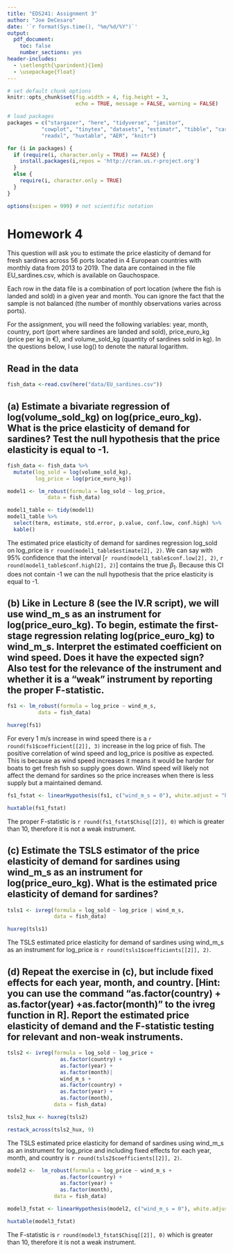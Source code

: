 ```yaml
---
title: "EDS241: Assignment 3"
author: "Joe DeCesaro"
date: '`r format(Sys.time(), "%m/%d/%Y")`'
output: 
  pdf_document:
    toc: false
    number_sections: yes
header-includes:
  - \setlength{\parindent}{1em}
  - \usepackage{float}
---
```


``` r
# set default chunk options
knitr::opts_chunk$set(fig.width = 4, fig.height = 3, 
                      echo = TRUE, message = FALSE, warning = FALSE)

# load packages
packages = c("stargazer", "here", "tidyverse", "janitor", 
           "cowplot", "tinytex", "datasets", "estimatr", "tibble", "car", 
           "readxl", "huxtable", "AER", "knitr")

for (i in packages) {
  if (require(i, character.only = TRUE) == FALSE) {
    install.packages(i,repos = 'http://cran.us.r-project.org')
  }
  else {
    require(i, character.only = TRUE)
  }
}

options(scipen = 999) # not scientific notation
```

# Homework 4

\noindent This question will ask you to estimate the price elasticity of demand for fresh sardines across 56 ports located in 4 European countries with monthly data from 2013 to 2019. The data are contained in the file EU_sardines.csv, which is available on Gauchospace.

\noindent Each row in the data file is a combination of port location (where the fish is landed and sold) in a given year and month. You can ignore the fact that the sample is not balanced (the number of monthly observations varies across ports).

\noindent For the assignment, you will need the following variables: year, month, country, port (port where sardines are landed and sold), price_euro_kg (price per kg in €), and volume_sold_kg (quantity of sardines sold in kg). In the questions below, I use log() to denote the natural logarithm.

## Read in the data
```r
fish_data <-read.csv(here("data/EU_sardines.csv"))
```


## (a) Estimate a bivariate regression of log(volume_sold_kg) on log(price_euro_kg). What is the price elasticity of demand for sardines? Test the null hypothesis that the price elasticity is equal to -1.

```r
fish_data <- fish_data %>% 
  mutate(log_sold = log(volume_sold_kg),
         log_price = log(price_euro_kg))
```

```r
model1 <- lm_robust(formula = log_sold ~ log_price,
             data = fish_data)
```


```r
model1_table <- tidy(model1)
model1_table %>%
  select(term, estimate, std.error, p.value, conf.low, conf.high) %>%
  kable()

```
\noident The estimated price elasticity of demand for sardines regression log_sold on log_price is `r round(model1_table$estimate[2], 2)`. We can say with 95% confidence that the interval [`r round(model1_table$conf.low[2], 2)`, `r round(model1_table$conf.high[2], 2)`] contains the true $\beta_1$. Because this CI does not contain -1 we can the null hypothesis that the price elasticity is equal to -1.

## (b) Like in Lecture 8 (see the IV.R script), we will use wind_m_s as an instrument for log(price_euro_kg). To begin, estimate the first-stage regression relating log(price_euro_kg) to wind_m_s. Interpret the estimated coefficient on wind speed. Does it have the expected sign? Also test for the relevance of the instrument and whether it is a “weak” instrument by reporting the proper F-statistic.

```r
fs1 <- lm_robust(formula = log_price ~ wind_m_s,
          data = fish_data)

huxreg(fs1)
```

\noindent For every 1 m/s increase in wind speed there is a `r round(fs1$coefficient[[2]], 3)` increase in the log price of fish. The positive correlation of wind speed and log_price is positive as expected. This is because as wind speed increases it means it would be harder for boats to get fresh fish so supply goes down. Wind speed will likely not affect the demand for sardines so the price increases when there is less supply but a maintained demand.

```r
fs1_fstat <- linearHypothesis(fs1, c("wind_m_s = 0"), white.adjust = "hc2")

huxtable(fs1_fstat)
```

\noindent The proper F-statistic is `r round(fs1_fstat$Chisq[[2]], 0)` which is greater than 10, therefore it is not a weak instrument.

## (c) Estimate the TSLS estimator of the price elasticity of demand for sardines using wind_m_s as an instrument for log(price_euro_kg). What is the estimated price elasticity of demand for sardines?

```r
tsls1 <- ivreg(formula = log_sold ~ log_price | wind_m_s, 
               data = fish_data)

huxreg(tsls1)
```

\noinent The TSLS estimated price elasticity for demand of sardines using wind_m_s as an instrument for log_price is `r round(tsls1$coefficients[[2]], 2)`.

## (d) Repeat the exercise in (c), but include fixed effects for each year, month, and country. [Hint: you can use the command “as.factor(country) + as.factor(year) +as.factor(month)” to the ivreg function in R]. Report the estimated price elasticity of demand and the F-statistic testing for relevant and non-weak instruments.

```r
tsls2 <- ivreg(formula = log_sold ~ log_price + 
                 as.factor(country) + 
                 as.factor(year) +
                 as.factor(month)| 
                 wind_m_s + 
                 as.factor(country) + 
                 as.factor(year) +
                 as.factor(month), 
               data = fish_data)

tsls2_hux <- huxreg(tsls2)
```

```r
restack_across(tsls2_hux, 9)
```


The TSLS estimated price elasticity for demand of sardines using wind_m_s as an instrument for log_price and including fixed effects for each year, month, and country is `r round(tsls2$coefficients[[2]], 2)`.

```r
model2 <-  lm_robust(formula = log_price ~ wind_m_s + 
                 as.factor(country) + 
                 as.factor(year) +
                 as.factor(month), 
               data = fish_data)

model3_fstat <- linearHypothesis(model2, c("wind_m_s = 0"), white.adjust = "hc2")

huxtable(model3_fstat)
```

\noindent The F-statistic is `r round(model3_fstat$Chisq[[2]], 0)` which is greater than 10, therefore it is not a weak instrument.